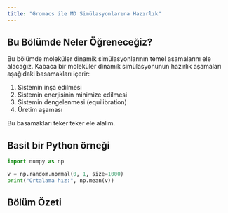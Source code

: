 ```yaml
---
title: "Gromacs ile MD Simülasyonlarına Hazırlık"
---
```


## Bu Bölümde Neler Öğreneceğiz?

Bu bölümde moleküler dinamik simülasyonlarının temel aşamalarını ele alacağız.
Kabaca bir moleküler dinamik simülasyonunun hazırlık aşamaları aşağıdaki basamakları içerir:

1. Sistemin inşa edilmesi
2. Sistemin enerjisinin minimize edilmesi
3. Sistemin dengelenmesi (equilibration)
4. Üretim aşaması

Bu basamakları teker teker ele alalım.

## Basit bir Python örneği

```python
import numpy as np

v = np.random.normal(0, 1, size=1000)
print("Ortalama hız:", np.mean(v))
```


## Bölüm Özeti
